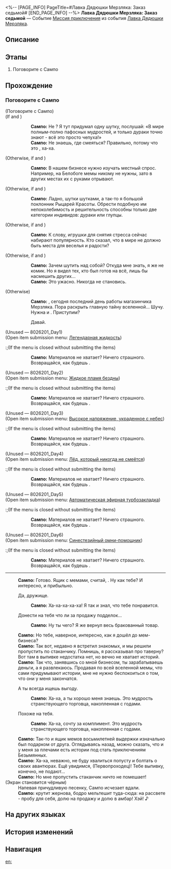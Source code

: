 <%-- [PAGE_INFO]
PageTitle=#Лавка Дядюшки Мерзляка: Заказ седьмой#
[END_PAGE_INFO] --%>
{{Дополнить|Диалоги.}}
{{Миссия Инфобокс
|id              = 8026207
|Название        = 
|Изображение     = Миссия Лавка Дядюшки Мерзляка Заказ седьмой.png
|Тип             = Миссия приключения
|Событие         = Лавка Дядюшки Мерзляка
|Глава           = 
|Условия         = Завершена [[Миссия приключения]] «[[Лавка Дядюшки Мерзляка: Заказ шестой]]»
|Персонажи       = Первопроходец; Сампо
|СтартЛокация    = [[Ярило-VI]] — [[Административный район]]
|Мир             = Ярило-VI
|Предыдущая      = Лавка Дядюшки Мерзляка: Заказ шестой
|Следующая       = 
|Награды         = Кредиты*1 000
}}
'''Лавка Дядюшки Мерзляка: Заказ седьмой''' — Событие [[Миссия приключения]] из события [[Лавка Дядюшки Мерзляка]].

==Описание==
{{Описание|<!--официальное описание из Перекрёстка судеб-->}}

==Этапы==
# Поговорите с Сампо

==Прохождение==
{{Дополнить}}
===Поговорите с Сампо===
{{Описание миссии|тип=Миссия приключения|локация=Административный район|Сампо собирается добавить новые сокровища на полки... Но для этого ему нужна ваша помощь.}}
{{Диалог Начало}}

;(Поговорите с Сампо)
;(If {{cx}}<!--SubMission Finish: 802620103--> and {{cx}}<!--SubMission not Finish: 802620201-->)
::'''Сампо:''' Не {{MC|ж=занята|м=занят}}? Я тут придумал одну шутку, послушай: «В мире полным-полно пафосных мудростей, и только дураки точно знают - всё это просто чепуха!»
::'''Сампо:''' Не знаешь, где смеяться? Правильно, потому что это {{Цвет|Ключевой|nobold=1|чепуха}}, ха-ха.
;(Otherwise, if {{cx}}<!--SubMission Finish: 802620203--> and {{cx}}<!--SubMission not Finish: 802620301-->)
::'''Сампо:''' В нашем бизнесе нужно изучать местный спрос. Например, на Белобоге мемы никому не нужны, зато в других местах их с руками отрывают.
;(Otherwise, if {{cx}}<!--SubMission Finish: 802620303--> and {{cx}}<!--SubMission not Finish: 802620401-->)
::'''Сампо:''' Ладно, шутки шутками, а так-то я большой поклонник Рыцарей Красоты. Обрести подобную им непоколебимость и решительность способны только две категории индивидов: дураки или глупцы.
;(Otherwise, if {{cx}}<!--SubMission Finish: 802620403--> and {{cx}}<!--SubMission not Finish: 802620501-->)
::'''Сампо:''' К слову, игрушки для снятия стресса сейчас набирают популярность. Кто сказал, что в мире не должно быть места для веселья и радости?
;(Otherwise, if {{cx}}<!--SubMission Finish: 802620503--> and {{cx}}<!--SubMission not Finish: 802620601-->)
::'''Сампо:''' Зачем шутить над собой? Откуда мне знать, я же не комик. Но я видел тех, кто был готов на всё, лишь бы насмешить других...
::'''Сампо:''' Это ужасно. Никогда {{MC|ж=такой|м=таким}} не становись.
;(Otherwise)
::'''Сампо:''' {{MC|ж=Подруга|м=Дружище}}, сегодня последний день работы магазинчика Мерзляка. Пора раскрыть главную тайну вселенной... Шучу. Нужна {{Цвет|Ключевой|nobold=1|квантовая рябь}} и {{Цвет|Ключевой|nobold=1|семена}}. Приступим?
::{{Диалог|Стрелка}} Давай.
:;(Open item submission menu&colon; [[Mr. Cold Feet's Pop-Up Shop/Product Plan#Жизнь вечного возвращения|Жизнь вечного возвращения]])
:;(If the menu is closed without submitting the items)
::'''Сампо:''' Материалов не хватает? Ничего страшного. Возвращайся, как будешь {{MC|ж=готова|м=готов}}.

;(Unused &mdash; 8026201_Day1)
;(Open item submission menu&colon; [[Mr. Cold Feet's Pop-Up Shop/Product Plan#Легендарная жидкость|Легендарная жидкость]])
:;(If the menu is closed without submitting the items)
::'''Сампо:''' Материалов не хватает? Ничего страшного. Возвращайся, как будешь {{MC|ж=готова|м=готов}}.

;(Unused &mdash; 8026201_Day2)
;(Open item submission menu&colon; [[Mr. Cold Feet's Pop-Up Shop/Product Plan#Жидкое пламя бездны|Жидкое пламя бездны]])
:;(If the menu is closed without submitting the items)
::'''Сампо:''' Материалов не хватает? Ничего страшного. Возвращайся, как будешь {{MC|ж=готова|м=готов}}.

;(Unused &mdash; 8026201_Day3)
;(Open item submission menu&colon; [[Mr. Cold Feet's Pop-Up Shop/Product Plan#Высокое напряжение, украденное с небес|Высокое напряжение, украденное с небес]])
:;(If the menu is closed without submitting the items)
::'''Сампо:''' Материалов не хватает? Ничего страшного. Возвращайся, как будешь {{MC|ж=готова|м=готов}}.

;(Unused &mdash; 8026201_Day4)
;(Open item submission menu&colon; [[Mr. Cold Feet's Pop-Up Shop/Product Plan#Лёд, который никогда не смеётся|Лёд, который никогда не смеётся]])
:;(If the menu is closed without submitting the items)
::'''Сампо:''' Материалов не хватает? Ничего страшного. Возвращайся, как будешь {{MC|ж=готова|м=готов}}.

;(Unused &mdash; 8026201_Day5)
;(Open item submission menu&colon; [[Mr. Cold Feet's Pop-Up Shop/Product Plan#Автоматическая эфирная турбозакладка|Автоматическая эфирная турбозакладка]])
:;(If the menu is closed without submitting the items)
::'''Сампо:''' Материалов не хватает? Ничего страшного. Возвращайся, как будешь {{MC|ж=готова|м=готов}}.

;(Unused &mdash; 8026201_Day6)
;(Open item submission menu&colon; [[Mr. Cold Feet's Pop-Up Shop/Product Plan#Синестезийный омни-помощник|Синестезийный омни-помощник]])
:;(If the menu is closed without submitting the items)
::'''Сампо:''' Материалов не хватает? Ничего страшного. Возвращайся, как будешь {{MC|ж=готова|м=готов}}.
----
:'''Сампо:''' Готово. Ящик с мемами, считай, {{Rubi|реализовали|распродали}}. Ну как тебе? И интересно, и прибыльно.
:{{Диалог|Стрелка}} Да, дружище.
::'''Сампо:''' Ха-ха-ха-ха-ха! Я так и знал, что тебе понравится.
:{{Диалог|Стрелка}} Донести на тебя что ли за продажу подделок...
::'''Сампо:''' Ну ты чего? Я же вернул весь бракованный товар.
:'''Сампо:''' Но тебе, наверное, интересно, как я дошёл до мем-бизнеса?
:'''Сампо:''' Так вот, недавно я встретил знакомых, и мы решили пропустить по стаканчику. Помнишь, я рассказывал про таверну? Вот там в выпивке недостатка нет, но вечно не хватает историй.
:'''Сампо:''' Так что, занявшись со мной бизнесом, ты зарабатываешь деньги, а я развлекаюсь. Продавая по всей вселенной мемы, что сами придумывают истории, мне не нужно беспокоиться о том, что они у меня закончатся.
:{{Диалог|Стрелка}} А ты всегда ищешь выгоду.
::'''Сампо:''' Ха-ха, а ты хорошо меня знаешь. Это мудрость странствующего торговца, накопленная с годами.
:{{Диалог|Стрелка}} Похоже на тебя.
::'''Сампо:''' Ха-ха, сочту за комплимент. Это мудрость странствующего торговца, накопленная с годами.
:'''Сампо:''' Так-то и ящик мемов восьмилетней выдержки изначально был подарком от друга. Оглядываясь назад, можно сказать, что и у меня за плечами есть истории под стать приключениям Безымянных.
:'''Сампо:''' Ха-ха, неважно, не буду хвалиться попусту и болтать о своих авантюрах. Ещё увидимся, (Первопроходец)! Тебе выпивку, конечно, не подают...
:'''Сампо:''' Но мне пропустить стаканчик ничто не помешает!
;(Экран становится чёрным)
:Напевая причудливую песенку, Сампо исчезает вдали.
:'''Сампо:''' {{Rubi|Усердный мельник|Сампо}} крутит жернова, бодро мельтешит туда-сюда: на рассвете - пробу для себя, долю на продажу и долю в амбар! Хэй! ♪
{{Диалог Конец}}

==На других языках==
{{На других языках
|en   = Mr. Cold Feet's Pop-Up Shop: Transaction 7
|zhs  = 寒腿叔叔的小店·第七单
|zht  = 寒腿叔叔的小店•第七單
|ja   = コールドフットマート・第7回
|ko   = 춥다리 아저씨의 가게·7차 주문
|es   = Tienda del Sr. Pies Fríos: Pedido 7
|fr   = Boutique de monsieur Patfroide - Transaction 7
|ru   = Лавка Дядюшки Мерзляка: Заказ седьмой
|th   = ร้านคุณชายขาแข็ง: รายการที่ 7
|vi   = Tiệm Quý Ngài Chân Lạnh - Đơn Hàng 7
|de   = Herr Kaltfuß’ Laden: Transaktion 7
|id   = Toko Tuan Kaki Dingin: Transaksi 7
|pt   = Loja do Sr. Pé-Frio: Transação 7
}}

==История изменений==
{{История изменений|3.5}}

==Навигация==
{{Миссия приключения Навбокс|Глава }}

[[en:]]
